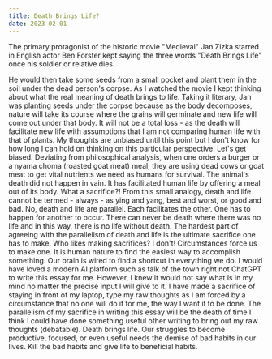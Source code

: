 ```yaml
---
title: Death Brings Life?
date: 2023-02-01
---
```


The primary protagonist of the historic movie "Medieval" Jan Zizka starred in English actor Ben Forster kept saying the three words "Death Brings Life" once his soldier or relative dies.

He would then take some seeds from a small pocket and plant them in the soil under the dead person's corpse.
As I watched the movie I kept thinking about what the real meaning of death brings to life.
Taking it literary, Jan was planting seeds under the corpse because as the body decomposes, nature will take its course where the grains will germinate and new life will come out under that body.
It will not be a total loss - as the death will facilitate new life with assumptions that I am not comparing human life with that of plants.
My thoughts are unbiased until this point but I don't know for how long I can hold on thinking on this particular perspective. Let's get biased.
Deviating from philosophical analysis, when one orders a burger or a nyama choma (roasted goat meat) meal, they are using dead cows or goat meat to get vital nutrients we need as humans for survival.
The animal's death did not happen in vain. It has facilitated human life by offering a meal out of its body.
What a sacrifice?! From this small analogy, death and life cannot be termed - always - as ying and yang, best and worst, or good and bad.
No, death and life are parallel. Each facilitates the other.
One has to happen for another to occur.
There can never be death where there was no life and in this way, there is no life without death.
The hardest part of agreeing with the parallelism of death and life is the ultimate sacrifice one has to make.
Who likes making sacrifices? I don't! Circumstances force us to make one.
It is human nature to find the easiest way to accomplish something.
Our brain is wired to find a shortcut in everything we do.
I would have loved a modern AI platform such as talk of the town right not ChatGPT to write this essay for me.
However, I knew it would not say what is in my mind no matter the precise input I will give to it.
I have made a sacrifice of staying in front of my laptop, type my raw thoughts as I am forced by a circumstance that no one will do it for me, the way I want it to be done.
The parallelism of my sacrifice in writing this essay will be the death of time I think I could have done something useful other writing to bring out my raw thoughts (debatable).
Death brings life. Our struggles to become productive, focused, or even useful needs the demise of bad habits in our lives. Kill the bad habits and give life to beneficial habits.
